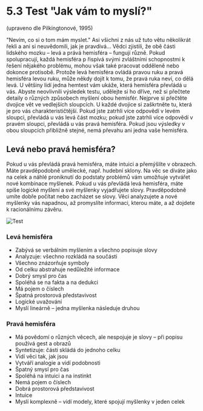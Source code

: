 
# 5.3 Test "Jak vám to myslí?"

(upraveno dle Pilkingtonové, 1995)

"Nevím, co si o tom mám myslet." Asi všichni z nás už tuto větu několikrát řekli a ani si neuvědomili, jak je pravdivá… Vědci zjistili, že obě části lidského mozku – levá a prává hemisféra – fungují různě. Pokud spolupracují, každá hemisféra p řispívá svými zvláštními schopnostmi k řešení nějakého problému, mohou však také pracovat odděleně nebo dokonce protisobě. Protože levá hemisféra ovládá pravou ruku a pravá hemisféra levou ruku, může někdy dojít k tomu, že pravá ruka neví, co dělá levá. U většiny lidí jedna hemtest vám ukáže, která hemisféra převládá u vás. Abyste neovlivnili výsledek testu, udělejte si ho dříve, než si přečtete detaily o různých způsobech myšlení obou hemisfér. Nejprve si přečtěte dvojice vět ve vedlejších sloupcích. U každé dvojice si zaškrtněte tu, která je pro vás charakterističtější. Pokud jste zatrhli více odpovědí v levém sloupci, převládá u vás levá část mozku; pokud jste zatrhli více odpovědí v pravém sloupci, převládá u vás pravá hemisféra. Pokud jsou výsledky v obou sloupcích přibližně stejné, nemá převahu ani jedna vaše hemisféra.

## Levá nebo pravá hemisféra?

Pokud u vás převládá pravá hemisféra, máte intuici a přemýšlíte v obrazech. Máte pravděpodobně umělecké, např. hudební sklony. Na věc se díváte jako na celek a náhlé proniknutí do podstaty problémů vám umožňuje vytvářet nové kombinace myšlenek. Pokud u vás převládá levá hemisféra, máte spíše logické myšlení a své myšlenky vyjadřujete slovy. Pravděpodobně umíte dobře počítat nebo zacházet se slovy. Věci analyzujete a nové myšlenky vás napadnou, až promyslíte informaci, kterou máte, a až dojdete k racionálnímu závěru.

<Image src={Test} alt="Test" />

### Levá hemisféra

- Zabývá se verbálním myšlením a všechno popisuje slovy
- Analyzuje: všechno rozkládá na součásti
- Všechno znázorňuje symboly
- Od celku abstrahuje nedůležité informace
- Dobrý smysl pro čas
- Spoléhá se na fakta a na dedukci
- Má pojem o číslech
- Špatná prostorová představivost
- Logické uvažování
- Myslí lineárně – jedna myšlenka následuje druhou

### Pravá hemisféra

- Má povědomí o různých věcech, ale nespojuje je slovy – při popisu používá gest a obrazů
- Syntetizuje: části skládá do jednoho celku
- Vidí věci tak, jak jsou
- Vytváří analogie a vidí podobnosti
- Špatný smysl pro čas
- Spoléhá na intuici a na instinkt
- Nemá pojem o číslech
- Dobrá prostorová představivost
- Intuice
- Myslí komplexně – vidí modely, které spojují myšlenky v jeden celek